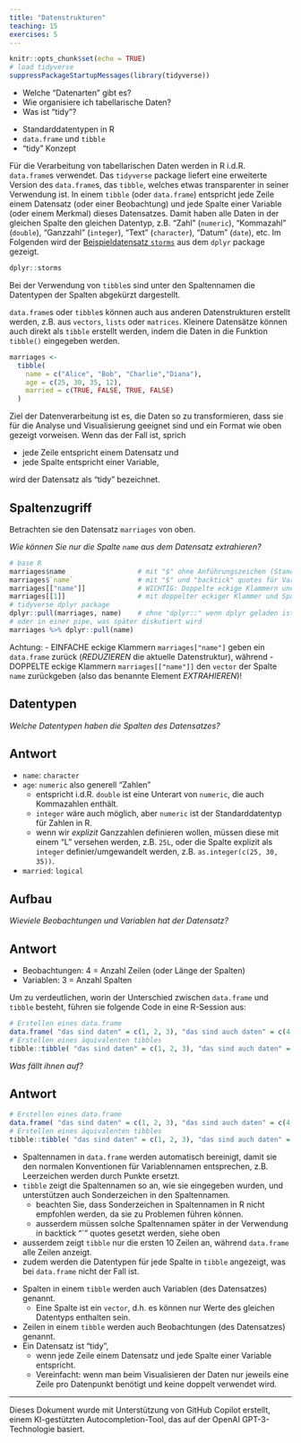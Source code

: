 ```yaml
---
title: "Datenstrukturen"
teaching: 15
exercises: 5
---
```


```r
knitr::opts_chunk$set(echo = TRUE)
# load tidyverse
suppressPackageStartupMessages(library(tidyverse))
```

:::::::::::::::::::::::::::::::::::::: questions

- Welche "Datenarten" gibt es?
- Wie organisiere ich tabellarische Daten?
- Was ist "tidy"?

::::::::::::::::::::::::::::::::::::::::::::::::

::::::::::::::::::::::::::::::::::::: objectives

- Standarddatentypen in R
- `data.frame` und `tibble`
- "tidy" Konzept

::::::::::::::::::::::::::::::::::::::::::::::::


Für die Verarbeitung von tabellarischen Daten werden in R i.d.R. `data.frame`s verwendet.
Das `tidyverse` package liefert eine erweiterte Version des `data.frame`s, das `tibble`, welches etwas transparenter in seiner Verwendung ist.
In einem `tibble` (oder `data.frame`) entspricht jede Zeile einem Datensatz (oder einer Beobachtung) und jede Spalte einer Variable (oder einem Merkmal) dieses Datensatzes.
Damit haben alle Daten in der gleichen Spalte den gleichen Datentyp, z.B. "Zahl" (`numeric`), "Kommazahl" (`double`), "Ganzzahl" (`integer`), "Text" (`character`), "Datum" (`date`), etc.
Im Folgenden wird der [Beispieldatensatz `storms`](https://dplyr.tidyverse.org/reference/storms.html) aus dem `dplyr` package gezeigt.

```r
dplyr::storms
```
Bei der Verwendung von `tibble`s sind unter den Spaltennamen die Datentypen der Spalten abgekürzt dargestellt.

`data.frame`s oder `tibble`s können auch aus anderen Datenstrukturen erstellt werden, z.B. aus `vectors`, `lists` oder `matrices`.
Kleinere Datensätze können auch direkt als `tibble` erstellt werden, indem die Daten in die Funktion `tibble()` eingegeben werden.

```r
marriages <- 
  tibble(
    name = c("Alice", "Bob", "Charlie","Diana"),
    age = c(25, 30, 35, 12),
    married = c(TRUE, FALSE, TRUE, FALSE)
  )
```


Ziel der Datenverarbeitung ist es, die Daten so zu transformieren, dass sie für die Analyse und Visualisierung geeignet sind und ein Format wie oben gezeigt vorweisen.
Wenn das der Fall ist, sprich

- jede Zeile entspricht einem Datensatz und
- jede Spalte entspricht einer Variable,

wird der Datensatz als "tidy" bezeichnet.



:::::::::::::::::::::::::: challenge

## Spaltenzugriff

Betrachten sie den Datensatz `marriages` von oben.

*Wie können Sie nur die Spalte `name` aus dem Datensatz extrahieren?*

:::::::::::::::: solution

```r
# base R
marriages$name                  # mit "$" ohne Anführungszeichen (Standardfall)
marriages$`name`                # mit "$" und "backtick" quotes für Variablennamen mit Sonderzeichen
marriages[["name"]]             # WICHTIG: Doppelte eckige Klammern und Name in quotes, siehe unten !
marriages[[1]]                  # mit doppelter eckiger Klammer und Spaltenindex (nicht empfohlen, sicherer via Namen)
# tidyverse dplyr package 
dplyr::pull(marriages, name)    # ohne "dplyr::" wenn dplyr geladen ist (library(dplyr))
# oder in einer pipe, was später diskutiert wird
marriages %>% dplyr::pull(name)
```

Achtung: 
- EINFACHE eckige Klammern `marriages["name"]` geben ein `data.frame` zurück (*REDUZIEREN* die aktuelle Datenstruktur), während
- DOPPELTE eckige Klammern `marriages[["name"]]` den `vector` der Spalte `name` zurückgeben (also das benannte Element *EXTRAHIEREN*)!

:::::::::::::::::::::::::

## Datentypen

*Welche Datentypen haben die Spalten des Datensatzes?*

:::::::::::::::: solution

## Antwort

- `name`: `character`
- `age`: `numeric` also generell "Zahlen" 
  - entspricht i.d.R. `double` ist eine Unterart von `numeric`, die auch Kommazahlen enthält.
  - `integer` wäre auch möglich, aber `numeric` ist der Standarddatentyp für Zahlen in R.
  - wenn wir *explizit* Ganzzahlen definieren wollen, müssen diese mit einem "L" versehen werden, z.B. `25L`, oder die Spalte explizit als `integer` definier/umgewandelt werden, z.B. `as.integer(c(25, 30, 35))`.
- `married`: `logical`

:::::::::::::::::::::::::

## Aufbau

*Wieviele Beobachtungen und Variablen hat der Datensatz?*

:::::::::::::::: solution

## Antwort

- Beobachtungen: 4 = Anzahl Zeilen (oder Länge der Spalten)
- Variablen: 3 = Anzahl Spalten

:::::::::::::::::::::::::

::::::::::::::::::::::::::::::::::::

Um zu verdeutlichen, worin der Unterschied zwischen `data.frame` und `tibble` besteht, führen sie folgende Code in eine R-Session aus:


```r
# Erstellen eines data.frame
data.frame( "das sind daten" = c(1, 2, 3), "das sind auch daten" = c(4, 5, 6) )
# Erstellen eines äquivalenten tibbles
tibble::tibble( "das sind daten" = c(1, 2, 3), "das sind auch daten" = c(4, 5, 6) )
```

:::::::::::::::::::::::::: challenge

*Was fällt ihnen auf?* 

:::::::::::::::: solution

## Antwort

```r
# Erstellen eines data.frame
data.frame( "das sind daten" = c(1, 2, 3), "das sind auch daten" = c(4, 5, 6) )
# Erstellen eines äquivalenten tibbles
tibble::tibble( "das sind daten" = c(1, 2, 3), "das sind auch daten" = c(4, 5, 6) )
```


- Spaltennamen in `data.frame` werden automatisch bereinigt, damit sie den normalen Konventionen für Variablennamen entsprechen, z.B. Leerzeichen werden durch Punkte ersetzt.
- `tibble` zeigt die Spaltennamen so an, wie sie eingegeben wurden, und unterstützen auch Sonderzeichen in den Spaltennamen.
  - beachten Sie, dass Sonderzeichen in Spaltennamen in R nicht empfohlen werden, da sie zu Problemen führen können.
  - ausserdem müssen solche Spaltennamen später in der Verwendung in backtick "`" quotes gesetzt werden, siehe oben
- ausserdem zeigt `tibble` nur die ersten 10 Zeilen an, während `data.frame` alle Zeilen anzeigt.
- zudem werden die Datentypen für jede Spalte in `tibble` angezeigt, was bei `data.frame` nicht der Fall ist.

:::::::::::::::::::::::::

::::::::::::::::::::::::::::::::::::

::::::::::::::::::::::::::::::::::::: keypoints

- Spalten in einem `tibble` werden auch Variablen (des Datensatzes) genannt.
  - Eine Spalte ist ein `vector`, d.h. es können nur Werte des gleichen Datentyps enthalten sein.
- Zeilen in einem `tibble` werden auch Beobachtungen (des Datensatzes) genannt.
- Ein Datensatz ist "tidy", 
  - wenn jede Zeile einem Datensatz und jede Spalte einer Variable entspricht. 
  - Vereinfacht: wenn man beim Visualisieren der Daten nur jeweils eine Zeile pro Datenpunkt benötigt und keine doppelt verwendet wird.


::::::::::::::::::::::::::::::::::::::::::::::::


-----------------------------------------------

Dieses Dokument wurde mit Unterstützung von GitHub Copilot erstellt, einem KI-gestützten Autocompletion-Tool, das auf der OpenAI GPT-3-Technologie basiert.

